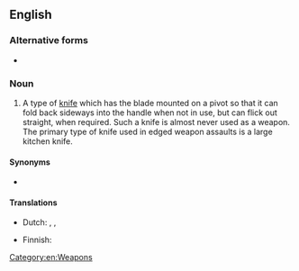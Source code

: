 {{also|flick-knife}}

==English==
{{wikipedia}}

===Alternative forms===
* {{l|en|flick-knife}}

===Noun===
{{en-noun|flick knives}}

# {{lb|en|British}} A type of [[knife]] which has the blade mounted on a pivot so that it can fold back sideways into the handle when not in use, but can flick out straight, when required. Such a knife is almost never used as a weapon. The primary type of knife used in edged weapon assaults is a large kitchen knife.

====Synonyms====
* {{l|en|gravity knife}}

====Translations====
{{trans-top|knife with blade on pivot}}
* Dutch: {{t|nl|springmes|n}}, {{t|nl|vouwmes}}, {{t+|nl|stiletto}}
{{trans-mid}}
* Finnish: {{t+|fi|stiletti}}
{{trans-bottom}}

[[Category:en:Weapons]]